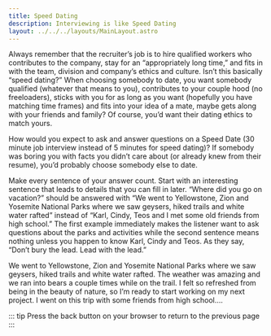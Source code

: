 ```yaml
---
title: Speed Dating
description: Interviewing is like Speed Dating
layout: ../../../layouts/MainLayout.astro
---
```


Always remember that the recruiter’s job is to hire qualified workers who contributes to the company, stay for an “appropriately long time,” and fits in with the team, division and company’s ethics and culture. Isn’t this basically “speed dating?” When choosing somebody to date, you want somebody qualified (whatever that means to you), contributes to your couple hood (no freeloaders), sticks with you for as long as you want (hopefully you have matching time frames) and fits into your idea of a mate, maybe gets along with your friends and family? Of course, you’d want their dating ethics to match yours.

How would you expect to ask and answer questions on a Speed Date (30 minute job interview instead of 5 minutes for speed dating)? If somebody was boring you with facts you didn’t care about (or already knew from their resume), you’d probably choose somebody else to date. 

Make every sentence of your answer count. Start with an interesting sentence that leads to details that you can fill in later. “Where did you go on vacation?” should be answered with “We went to Yellowstone, Zion and Yosemite National Parks where we saw geysers, hiked trails and white water rafted” instead of “Karl, Cindy, Teos and I met some old friends from high school.” The first example immediately makes the listener want to ask questions about the parks and activities while the second sentence means nothing unless you happen to know Karl, Cindy and Teos. As they say, “Don’t bury the lead. Lead with the lead.”

We went to Yellowstone, Zion and Yosemite National Parks where we saw geysers, hiked trails and white water rafted. The weather was amazing and we ran into bears a couple times while on the trail. I felt so refreshed from being in the beauty of nature, so I’m ready to start working on my next project. I went on this trip with some friends from high school….

::: tip
Press the back button on your browser to return to the previous page
:::